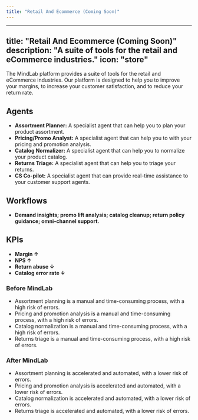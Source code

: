 ```yaml
---
title: "Retail And Ecommerce (Coming Soon)"
---
```

---
title: "Retail And Ecommerce (Coming Soon)"
description: "A suite of tools for the retail and eCommerce industries."
icon: "store"
---

The MindLab platform provides a suite of tools for the retail and eCommerce industries. Our platform is designed to help you to improve your margins, to increase your customer satisfaction, and to reduce your return rate.

## Agents

-   **Assortment Planner:** A specialist agent that can help you to plan your product assortment.
-   **Pricing/Promo Analyst:** A specialist agent that can help you to with your pricing and promotion analysis.
-   **Catalog Normalizer:** A specialist agent that can help you to normalize your product catalog.
-   **Returns Triage:** A specialist agent that can help you to triage your returns.
-   **CS Co-pilot:** A specialist agent that can provide real-time assistance to your customer support agents.

## Workflows

-   **Demand insights; promo lift analysis; catalog cleanup; return policy guidance; omni-channel support.**

## KPIs

-   **Margin ↑**
-   **NPS ↑**
-   **Return abuse ↓**
-   **Catalog error rate ↓**
### Before MindLab

-   Assortment planning is a manual and time-consuming process, with a high risk of errors.
-   Pricing and promotion analysis is a manual and time-consuming process, with a high risk of errors.
-   Catalog normalization is a manual and time-consuming process, with a high risk of errors.
-   Returns triage is a manual and time-consuming process, with a high risk of errors.

### After MindLab

-   Assortment planning is accelerated and automated, with a lower risk of errors.
-   Pricing and promotion analysis is accelerated and automated, with a lower risk of errors.
-   Catalog normalization is accelerated and automated, with a lower risk of errors.
-   Returns triage is accelerated and automated, with a lower risk of errors.